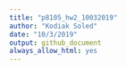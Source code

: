 ```yaml
---
title: "p8105_hw2_10032019"
author: "Kodiak Soled"
date: "10/3/2019"
output: github_document
always_allow_html: yes
---
```


